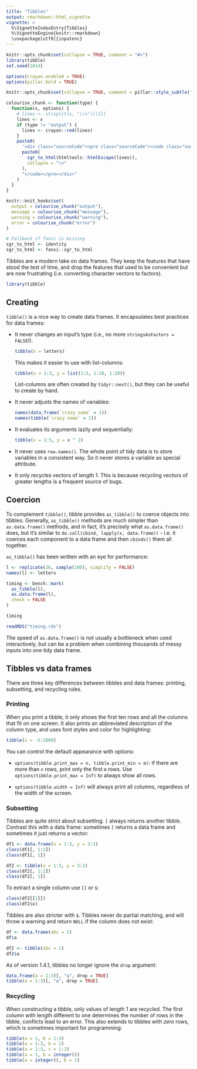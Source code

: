 ```yaml
---
title: "Tibbles"
output: rmarkdown::html_vignette
vignette: >
  %\VignetteIndexEntry{Tibbles}
  %\VignetteEngine{knitr::rmarkdown}
  \usepackage[utf8]{inputenc}
---
```


```r
knitr::opts_chunk$set(collapse = TRUE, comment = "#>")
library(tibble)
set.seed(1014)

options(crayon.enabled = TRUE)
options(pillar.bold = TRUE)

knitr::opts_chunk$set(collapse = TRUE, comment = pillar::style_subtle("#>"))

colourise_chunk <- function(type) {
  function(x, options) {
    # lines <- strsplit(x, "\\n")[[1]]
    lines <- x
    if (type != "output") {
      lines <- crayon::red(lines)
    }
    paste0(
      '<div class="sourceCode"><pre class="sourceCode"><code class="sourceCode">',
      paste0(
        sgr_to_html(htmltools::htmlEscape(lines)),
        collapse = "\n"
      ),
      "</code></pre></div>"
    )
  }
}

knitr::knit_hooks$set(
  output = colourise_chunk("output"),
  message = colourise_chunk("message"),
  warning = colourise_chunk("warning"),
  error = colourise_chunk("error")
)

# Fallback if fansi is missing
sgr_to_html <- identity
sgr_to_html <- fansi::sgr_to_html
```

Tibbles are a modern take on data frames.
They keep the features that have stood the test of time, and drop the features that used to be convenient but are now frustrating (i.e.
converting character vectors to factors).

```r
library(tibble)
```


## Creating

`tibble()` is a nice way to create data frames.
It encapsulates best practices for data frames:

  * It never changes an input's type (i.e., no more `stringsAsFactors = FALSE`!).
    
    ```r
    tibble(x = letters)
    ```
    
    This makes it easier to use with list-columns:
    
    ```r
    tibble(x = 1:3, y = list(1:5, 1:10, 1:20))
    ```
    
    List-columns are often created by `tidyr::nest()`, but they can be useful to
    create by hand.
      
  * It never adjusts the names of variables:
  
    ```r
    names(data.frame(`crazy name` = 1))
    names(tibble(`crazy name` = 1))
    ```

  * It evaluates its arguments lazily and sequentially:
  
    ```r
    tibble(x = 1:5, y = x ^ 2)
    ```

  * It never uses `row.names()`.
    The whole point of tidy data is to store variables in a consistent way.
    So it never stores a variable as special attribute.
  
  * It only recycles vectors of length 1.
    This is because recycling vectors of greater lengths is a frequent source of bugs.

## Coercion

To complement `tibble()`, tibble provides `as_tibble()` to coerce objects into tibbles.
Generally, `as_tibble()` methods are much simpler than `as.data.frame()` methods, and in fact, it's precisely what `as.data.frame()` does, but it's similar to `do.call(cbind, lapply(x, data.frame))` - i.e. it coerces each component to a data frame and then `cbinds()` them all together.

`as_tibble()` has been written with an eye for performance:

```r
l <- replicate(26, sample(100), simplify = FALSE)
names(l) <- letters

timing <- bench::mark(
  as_tibble(l),
  as.data.frame(l),
  check = FALSE
)

timing
```

```r
readRDS("timing.rds")
```

The speed of `as.data.frame()` is not usually a bottleneck when used interactively, but can be a problem when combining thousands of messy inputs into one tidy data frame.

## Tibbles vs data frames

There are three key differences between tibbles and data frames: printing, subsetting, and recycling rules.

### Printing

When you print a tibble, it only shows the first ten rows and all the columns that fit on one screen.
It also prints an abbreviated description of the column type, and uses font styles and color for highlighting:
    
```r
tibble(x = -5:1000)
```

You can control the default appearance with options:

* `options(tibble.print_max = n, tibble.print_min = m)`: if there are more than `n` rows, print only the first `m` rows.
  Use `options(tibble.print_max = Inf)` to always show all rows.

* `options(tibble.width = Inf)` will always print all columns, regardless of the width of the screen.

### Subsetting

Tibbles are quite strict about subsetting.
`[` always returns another tibble.
Contrast this with a data frame: sometimes `[` returns a data frame and sometimes it just returns a vector:
    
```r
df1 <- data.frame(x = 1:3, y = 3:1)
class(df1[, 1:2])
class(df1[, 1])

df2 <- tibble(x = 1:3, y = 3:1)
class(df2[, 1:2])
class(df2[, 1])
```

To extract a single column use `[[` or `$`:

```r
class(df2[[1]])
class(df2$x)
```

Tibbles are also stricter with `$`.
Tibbles never do partial matching, and will throw a warning and return `NULL` if the column does not exist:

```r
df <- data.frame(abc = 1)
df$a

df2 <- tibble(abc = 1)
df2$a
```

As of version 1.4.1, tibbles no longer ignore the `drop` argument:

```r
data.frame(a = 1:3)[, "a", drop = TRUE]
tibble(a = 1:3)[, "a", drop = TRUE]
```


### Recycling

When constructing a tibble, only values of length 1 are recycled.
The first column with length different to one determines the number of rows in the tibble, conflicts lead to an error.
This also extends to tibbles with *zero* rows, which is sometimes important for programming:

```r
tibble(a = 1, b = 1:3)
tibble(a = 1:3, b = 1)
tibble(a = 1:3, c = 1:2)
tibble(a = 1, b = integer())
tibble(a = integer(), b = 1)
```
